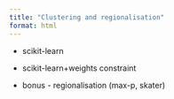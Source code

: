 ```yaml
---
title: "Clustering and regionalisation"
format: html
---
```


- scikit-learn
- scikit-learn+weights constraint

- bonus - regionalisation (max-p, skater)